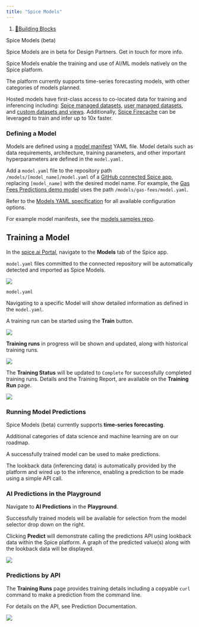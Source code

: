 ```yaml
---
title: "Spice Models"
---
```


1. [🧱Building Blocks](/building-blocks)

Spice Models (beta)

Spice Models are in beta for Design Partners. Get in touch for more info.

Spice Models enable the training and use of AI/ML models natively on the Spice platform.

The platform currently supports time-series forecasting models, with other categories of models planned.

Hosted models have first-class access to co-located data for training and inferencing including: [Spice managed datasets](/building-blocks/datasets), [user managed datasets](/building-blocks/external-data-sources), and [custom datasets and views](/building-blocks/datasets-and-views). Additionally, [Spice Firecache](/building-blocks/spice-firecache) can be leveraged to train and infer up to 10x faster.

### Defining a Model

Models are defined using a [model manifest](/reference/specifications/models-yaml-specification) YAML file. Model details such as data requirements, architecture, training parameters, and other important hyperparameters are defined in the `model.yaml.`

Add a `model.yaml` file to the repository path `/models/[model_name]/model.yaml` of a [GitHub connected Spice app](/portal/apps/connect-github-repository), replacing `[model_name]` with the desired model name. For example, the [Gas Fees Predictions demo model](https://github.com/lukekim/demo/blob/main/models/gas_fees-firecache/model.yaml) uses the path `/models/gas-fees/model.yaml`.

Refer to the [Models YAML specification](/reference/specifications/models-yaml-specification) for all available configuration options.

For example model manifests, see the [models samples repo](https://github.com/spiceai/samples/tree/trunk/.spice/models).

## Training a Model

In the [spice.ai Portal](https://spice.ai), navigate to the **Models** tab of the Spice app.

`model.yaml` files committed to the connected repository will be automatically detected and imported as Spice Models.

<Frame caption="Spice Models defined in  files automatically detected and imported in the Portal.">
  <img src="/images/building-blocks/files%2Fv0%2Fb%2Fgitbook-x-prod.appspot.com%2Fo%2Fspaces%252F-Mc71sWdWMqp1e_rsTZE-129938315%252Fuploads%252Fa3nWUfxpLIE1DgvYC1it%252FCleanShot%25202024-01-30%2520at%252010.49.30%25402x.png" />

  `model.yaml`
</Frame>

Navigating to a specific Model will show detailed information as defined in the `model.yaml`.

A training run can be started using the **Train** button.

<Frame caption="Details for a specific Model.">
  <img src="/images/building-blocks/files%2Fv0%2Fb%2Fgitbook-x-prod.appspot.com%2Fo%2Fspaces%252F-Mc71sWdWMqp1e_rsTZE-129938315%252Fuploads%252FLr8oxgxiywknnMunOXtA%252FCleanShot%25202024-01-30%2520at%252010.51.58%25402x.png" />
</Frame>

**Training runs** in progress will be shown and updated, along with historical training runs.

<Frame caption="A model training with status &#x22;Running&#x22;.">
  <img src="/images/building-blocks/files%2Fv0%2Fb%2Fgitbook-x-prod.appspot.com%2Fo%2Fspaces%252F-Mc71sWdWMqp1e_rsTZE-129938315%252Fuploads%252Fde6JT3D8E06GNlmkrx0j%252FCleanShot%25202024-01-30%2520at%252010.53.08%25402x.png" />
</Frame>

The **Training Status** will be updated to `Complete` for successfully completed training runs. Details and the Training Report, are available on the **Training Run** page.

<Frame caption="A successfully completed Model training run with status &#x22;Complete&#x22;.">
  <img src="/images/building-blocks/files%2Fv0%2Fb%2Fgitbook-x-prod.appspot.com%2Fo%2Fspaces%252F-Mc71sWdWMqp1e_rsTZE-129938315%252Fuploads%252F7dTFcgXZKUDUhxxY6Gwv%252FCleanShot%25202024-01-30%2520at%252010.55.32%25402x.png" />
</Frame>

### Running Model Predictions

Spice Models (beta) currently supports **time-series forecasting**.

Additional categories of data science and machine learning are on our roadmap.

A successfully trained model can be used to make predictions.

The lookback data (inferencing data) is automatically provided by the platform and wired up to the inference, enabling a prediction to be made using a simple API call.

### AI Predictions in the Playground

Navigate to **AI Predictions** in the **Playground**.

Successfully trained models will be available for selection from the model selector drop down on the right.

Clicking **Predict** will demonstrate calling the predictions API using lookback data within the Spice platform. A graph of the predicted value(s) along with the lookback data will be displayed.

<Frame caption="The AI Predictions playground.">
  <img src="/images/building-blocks/files%2Fv0%2Fb%2Fgitbook-x-prod.appspot.com%2Fo%2Fspaces%252F-Mc71sWdWMqp1e_rsTZE-129938315%252Fuploads%252FRlbZpkvASsaxLi7e7lEK%252FCleanShot%25202024-01-30%2520at%252011.02.00%25402x.png" />
</Frame>

### Predictions by API

The **Training Runs** page provides training details including a copyable `curl` command to make a prediction from the command line.

For details on the API, see Prediction Documentation.

<Frame caption="Detailed training run page with the predictions API">
  <img src="/images/building-blocks/files%2Fv0%2Fb%2Fgitbook-x-prod.appspot.com%2Fo%2Fspaces%252F-Mc71sWdWMqp1e_rsTZE-129938315%252Fuploads%252FrBabRlHYiHAdzge3RQFv%252FCleanShot%25202024-01-30%2520at%252011.00.34%25402x.png" />
</Frame>

